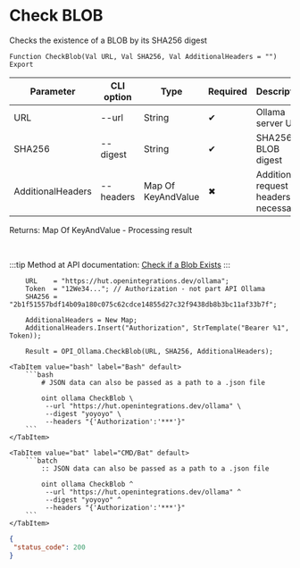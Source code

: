 ﻿---
sidebar_position: 2
description: Check BLOB and other functions to work with Ollama in the Open Integration Package, a free open-source integration library for 1C:Enterprise 8, OneScript and CLI
keywords: [1C, 1С, 1С:Enterprise, 1С:Enterprise 8.3, API, Integration, Services, Exchange, OneScript, CLI, Ollama]
---


# Check BLOB
 Checks the existence of a BLOB by its SHA256 digest



`Function CheckBlob(Val URL, Val SHA256, Val AdditionalHeaders = "") Export`

  | Parameter | CLI option | Type | Required | Description |
  |-|-|-|-|-|
  | URL | --url | String | &#x2714; | Ollama server URL |
  | SHA256 | --digest | String | &#x2714; | SHA256 BLOB digest |
  | AdditionalHeaders | --headers | Map Of KeyAndValue | &#x2716; | Additional request headers, if necessary |

  
  Returns:  Map Of KeyAndValue - Processing result

<br/>

:::tip
Method at API documentation: [Check if a Blob Exists](https://github.com/ollama/ollama/blob/main/docs/api.md#check-if-a-blob-exists)
:::
<br/>


```bsl title="1C:Enterprise/OneScript code example"
    URL    = "https://hut.openintegrations.dev/ollama";
    Token  = "12We34..."; // Authorization - not part API Ollama
    SHA256 = "2b1f51557bdf14b09a180c075c62cdce14855d27c32f9438db8b3bc11af33b7f";

    AdditionalHeaders = New Map;
    AdditionalHeaders.Insert("Authorization", StrTemplate("Bearer %1", Token));

    Result = OPI_Ollama.CheckBlob(URL, SHA256, AdditionalHeaders);
```
 

 <Tabs>
  
    <TabItem value="bash" label="Bash" default>
        ```bash
            # JSON data can also be passed as a path to a .json file
            
            oint ollama CheckBlob \
             --url "https://hut.openintegrations.dev/ollama" \
             --digest "yoyoyo" \
             --headers "{'Authorization':'***'}"
        ```
    </TabItem>
  
    <TabItem value="bat" label="CMD/Bat" default>
        ```batch
            :: JSON data can also be passed as a path to a .json file
            
            oint ollama CheckBlob ^
             --url "https://hut.openintegrations.dev/ollama" ^
             --digest "yoyoyo" ^
             --headers "{'Authorization':'***'}"
        ```
    </TabItem>
</Tabs>


```json title="Result"
{
 "status_code": 200
}
```
